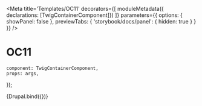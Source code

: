 

<Meta 
    title='Templates/OC11'
    decorators={[
        moduleMetadata({ declarations: [TwigContainerComponent]})
    ]}
    parameters={{
        options: { showPanel: false },
        previewTabs: {
            'storybook/docs/panel': { hidden: true }
        }
    }}
/>


# OC11

    component: TwigContainerComponent,
    props: args,
});

<Preview withSource='none'>
    <Story 
        name='Drupal'
        args={{ 
            elementPath : 'templates/OC11/template.drupal',
        }}
    >
        {Drupal.bind({})}
    </Story>
</Preview>